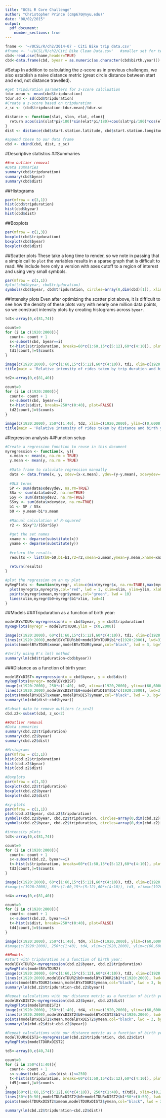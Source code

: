 ```yaml
---
title: "UCSL R Core Challenge"
author: "Christopher Prince (cmp670@nyu.edu)"
date: "08/02/2015"
output: 
  pdf_document:
    number_sections: true
---
```


```r
fname <- '~/UCSL/R/ch2/2014-07 - Citi Bike trip data.csv'
#fname <- '~/UCSL/R/ch2/Citi Bike Clean Data.csv'   #smaller set for testing
cbd<-read.csv(fname,header=TRUE)
cbd<-data.frame(cbd, byear = as.numeric(as.character(cbd$birth.year))) #probably a better way to do this...
```

#Setup
In addition to calculating the z-score as in previous challenges, we also establish a naive distance metric (great circle distance between start and end, not distance travelled).
```r
#get tripduration parameters for z-score calcluation
tdur.mean <- mean(cbd$tripduration)
tdur.sd <- sd(cbd$tripduration)
#Create a z-score based on tripduration
z_sc <- (cbd$tripduration-tdur.mean)/tdur.sd
```

```r
distance <- function(slat, slon, elat, elon){
  return acos(sin(slat*pi/180)*sin(elat*pi/180)+cos(slat*pi/180)*cos(elat*pi/180)*cos((slon-elon)*pi/180))*637100
}
dist <- distance(cbd$start.station.latitude, cbd$start.station.longitude, cbd$end.station.latitude, cbd$end.station.longitude)
```
```r
#append these to our data frame
cbd <- cbind(cbd, dist, z_sc)
```

#Descriptive statistics
##Summaries
```r
##no outlier removal
#Data summaries
summary(cbd$tripduration)
summary(cbd$byear)
summary(cbd$dist)
```

##Histograms
```r
par(mfrow = c(3,1))
hist(cbd$tripduration)
hist(cbd$byear)
hist(cbd$dist)
```

##Boxplots
```r
par(mfrow = c(1,3))
boxplot(cbd$tripduration)
boxplot(cbd$byear)
boxplot(cbd$dist)
```

##Scatter plots
These take a long time to render, so we note in passing that a simple call to `plot` the variables results in a sparse graph that is difficult to read. We include here only a version with axes cutoff to a region of interest and using very small symbols.
```r
par(mfrow = c(1,1))
#plot(cbd$byear, cbd$tripduration)
symbols(cbd$byear, cbd$tripduration, circles=array(0,dim(cbd)[1]), xlim=c(1920,2000), ylim=c(60,2000))
```

##Intensity plots
Even after optimizing the scatter plot above, it is difficult to see how the density of these plots vary with nearly one million data points, so we construct intensity plots by creating histograms across `byear`.

```r
td1<-array(0,c(81,74))

count=0
for (i in c(1920:2000)){
  count<- count + 1
  s<-subset(cbd, byear==i)
  t<-hist(s$tripduration, breaks=60*c(1:60,15*c(5:12),60*c(4:10)), plot=FALSE)
  td1[count,]=t$counts
}

image(c(1920:2000), 60*c(1:60,15*c(5:12),60*c(4:10)), td1, xlim=c(1920,2000), ylim=c(60,2000), col=rainbow(30), xlab='Birth year', ylab='Trip duration')
title(main = 'Relative intensity of rides taken by trip duration and birth year')

td2<-array(0,c(81,40))

count=0
for (i in c(1920:2000)){
  count<- count + 1
  s<-subset(cbd, byear==i)
  t<-hist(s$dist, breaks=250*c(0:40), plot=FALSE)
  td2[count,]=t$counts
}

image(c(1920:2000), 250*c(1:40), td2, xlim=c(1920,2000), ylim=c(0,6000), col=rainbow(30), xlab= 'Birth year', ylab='Distance')
title(main = 'Relative intensity of rides taken by distance and birth year')
```

#Regression analysis
##Function setup
```r
#Create a regression function to reuse in this document
myregression <- function(x, y){
  x.mean <- mean(x, na.rm = TRUE)
  y.mean <- mean(y, na.rm = TRUE)
  
  #Data frame to calculate regression manually
  data <- data.frame(x, y, xdev=(x-x.mean), ydev=(y-y.mean), xdevydev=((x-x.mean)*(y-y.mean)), xdev2=(x-x.mean)^2,ydev2=(y-y.mean)^2)
  
  #OLS terms
  SP <- sum(data$xdevydev, na.rm=TRUE)
  SSx <- sum(data$xdev2, na.rm=TRUE)
  SSy <- sum(data$ydev2, na.rm=TRUE)
  SSxy <- sum(data$xdevydev, na.rm=TRUE)
  b1 <- SP / SSx
  b0 <- y.mean-b1*x.mean
  
  #Manual calculation of R-squared
  r2 <- SSxy^2/(SSx*SSy)
  
  #get the set names
  xname <- deparse(substitute(x))
  yname <- deparse(substitute(y))
  
  #return the results
  results <- list(b0=b0,b1=b1,r2=r2,xmean=x.mean,ymean=y.mean,xname=xname, yname=yname, x=x,y=y) #, model=model1)
  
  return(results)
}

#plot the regression on an xy plot
myRegPlots <- function(myregr, xlim=c(min(myregr$x, na.rm=TRUE),max(myregr$x, na.rm=TRUE)), ylim=c(min(myregr$y, na.rm=TRUE),max(myregr$y, na.rm=TRUE))){
  plot(myregr$x,myregr$y,col="red", lwd = 1, xlim=xlim, ylim=ylim, xlab=myregr$xname, ylab=myregr$yname, xaxs='i')
  points(myregr$xmean,myregr$ymean,col="green", lwd = 10)
  lines(xlim,myregr$b0+myregr$b1*xlim, lwd=4)  
}
```

##Models
###Tripduration as a function of birth year:
```r
modelBYxTDUR<-myregression(x = cbd$byear, y = cbd$tripduration)
myRegPlots(myregr = modelBYxTDUR,ylim = c(0,2000))

image(c(1920:2000), 60*c(1:60,15*c(5:12),60*c(4:10)), td1, xlim=c(1920,2000), ylim=c(60,2000), col=rainbow(30))
lines(c(1920:2000),modelBYxTDUR$b0+modelBYxTDUR$b1*c(1920:2000), lwd=3)  
points(modelBYxTDUR$xmean,modelBYxTDUR$ymean,col="black", lwd = 3, bg="white", pch=21)

#Verify using R's lm() method
summary(lm(cbd$tripduration~cbd$byear))
```

###Distance as a function of birth year:
```r
modelBYxDIST<-myregression(x = cbd$byear, y = cbd$dist)
myRegPlots(myregr= modelBYxDIST)
image(c(1920:2000), 250*c(1:40), td2, xlim=c(1920,2000), ylim=c(60,6000), col=rainbow(30))
lines(c(1920:2000),modelBYxDIST$b0+modelBYxDIST$b1*c(1920:2000), lwd=3)  
points(modelBYxDIST$xmean,modelBYxDIST$ymean,col="black", lwd = 3, bg="white", pch=21)
summary(lm(cbd$dist~cbd$byear))

#Subset data to remove outliers (z_sc<2)
cbd.z2<-subset(cbd, z_sc<2)

##Outlier removal
#Data summaries
summary(cbd.z2$tripduration)
summary(cbd.z2$byear)
summary(cbd.z2$dist)

#Histograms
par(mfrow = c(3,1))
hist(cbd.z2$tripduration)
hist(cbd.z2$byear)
hist(cbd.z2$dist)

#Boxplots
par(mfrow = c(1,3))
boxplot(cbd.z2$tripduration)
boxplot(cbd.z2$byear)
boxplot(cbd.z2$dist)

#xy-plots
par(mfrow = c(1,1))
plot(cbd.z2$byear, cbd.z2$tripduration)
symbols(cbd.z2$byear, cbd.z2$tripduration, circles=array(0,dim(cbd.z2)[1]), xlim=c(1920,2000))
symbols(cbd.z2$byear, cbd.z2$tripduration, circles=array(0,dim(cbd.z2)[1]), xlim=c(1920,2000), ylim=c(60,2000))

#intensity plots
td3<-array(0,c(81,74))

count=0
for (i in c(1920:2000)){
  count<- count + 1
  s<-subset(cbd.z2, byear==i)
  t<-hist(s$tripduration, breaks=60*c(1:60,15*c(5:12),60*c(4:10)), plot=FALSE)
  td3[count,]=t$counts
}

image(c(1920:2000), 60*c(1:60,15*c(5:12),60*c(4:10)), td3, xlim=c(1920,2000), ylim=c(60,2000), col=rainbow(30))
#image(c(1920:2000), 60*c(1:60,15*c(5:12),60*c(4:10)), td3, xlim=c(1920,2000), ylim=c(60,2000), col=c(gray(100:0/100)))

td4<-array(0,c(81,40))

count=0
for (i in c(1920:2000)){
  count<- count + 1
  s<-subset(cbd.z2, byear==i)
  t<-hist(s$dist, breaks=250*c(0:40), plot=FALSE)
  td4[count,]=t$counts
}

image(c(1920:2000), 250*c(1:40), td4, xlim=c(1920,2000), ylim=c(60,6000), col=rainbow(30))
#image(c(1920:2000), 250*c(1:40), td4, xlim=c(1920,2000), ylim=c(60,6000), col=c(gray(100:0/100)))

##Models
#Start with tripduration as a function of birth year:
modelBYxTDUR2<-myregression(cbd.z2$byear, cbd.z2$tripduration)
myRegPlots(modelBYxTDUR2)
image(c(1920:2000), 60*c(1:60,15*c(5:12),60*c(4:10)), td3, xlim=c(1920,2000), ylim=c(60,2000), col=rainbow(30))
lines(c(1920:2000),modelBYxTDUR2$b0+modelBYxTDUR2$b1*c(1920:2000), lwd=3)  
points(modelBYxTDUR2$xmean,modelBYxTDUR2$ymean,col="black", lwd = 3, bg="white", pch=21)
summary(lm(cbd.z2$tripduration~cbd.z2$byear))

#Repeat calculations with our distance metric as a function of birth year:
modelBYxDIST2<-myregression(cbd.z2$byear, cbd.z2$dist)
myRegPlots(modelBYxDIST2)
image(c(1920:2000), 250*c(1:40), td4, xlim=c(1920,2000), ylim=c(60,6000), col=rainbow(30))
lines(c(1920:2000),modelBYxDIST2$b0+modelBYxDIST2$b1*c(1920:2000), lwd=3)  
points(modelBYxDIST2$xmean,modelBYxDIST2$ymean,col="black", lwd = 3, bg="white", pch=21)
summary(lm(cbd.z2$dist~cbd.z2$byear))

#Repeat calculations with our distance metric as a function of birth year:
modelTDURxDIST2<-myregression(cbd.z2$tripduration, cbd.z2$dist)
myRegPlots(modelTDURxDIST2)

td5<-array(0,c(40,74))

count=0
for (i in 250*c(1:40)){
  count<- count + 1
  s<-subset(cbd.z2, abs(dist-i)<=250)
  t<-hist(s$tripduration, breaks=60*c(1:60,15*c(5:12),60*c(4:10)), plot=FALSE)
  td5[count,]=t$counts
}
image(60*c(1:60,15*c(5:12),60*c(4:10)), 250*c(1:40), t(td5), xlim=c(0,2500), ylim=c(0,10000), col=rainbow(30))
lines(50*c(0:50),modelTDURxDIST2$b0+modelTDURxDIST2$b1*50*c(0:50), lwd=3)  
points(modelTDURxDIST2$xmean,modelTDURxDIST2$ymean,col="black", lwd = 3, bg="white", pch=21)

summary(lm(cbd.z2$tripduration~cbd.z2$dist))
```
